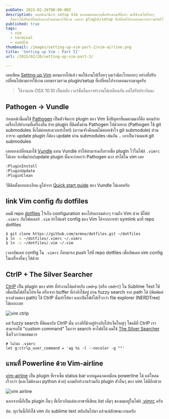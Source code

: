 ```yaml
---
pubDate: 2015-02-26T00:00:00Z
description: เคยเขียนวิธีการ setup Vim ของผมตอนแรกเมื่อประมาณปีที่แล้ว พอใช้งานไปเรื่อยๆ
  ก็พบว่าได้ปรับเปลี่ยนอีกบางส่วนตามการใช้งาน เลยเอา plugin/setup ที่เปลี่ยนไปจากตอนแรกมารวมกันไว้ในโพสต์นี้ครับ
published: true
tags:
  - vim
  - terminal
  - vundle
thumbnail: /images/setting-up-vim-part-2/vim-airline.png
title: 'Setting up Vim : Part II'
url: /2015/02/26/setting-up-vim-part-2/

---
```


เคยเขียน [Setting up Vim][setting-up-vim-part-1] ตอนแรกไปแล้ว พอใช้งานไปเรื่อยๆ ผมว่ามีอะไรหลายๆ อย่างที่ปรับเปลี่ยนไปตามการใช้งาน
เลยขอรวมรวม plugin/setup ที่เปลี่ยนไปจากตอนแรกมาดูครับ

> ใช้งานบน OSX 10.10 เป็นหลัก เวอร์ชั่นอื่นอาจทำงานได้เหมือนกัน แต่ไม่รับประกันนะ

## Pathogen → Vundle

ก่อนหน้านี้ผมใช้ [Pathogen][pathogen-website] เป็นตัวจัดการ plugin ของ Vim ซึ่งปัญหาที่ผมตามมาก็คือ ตอนย้ายเครื่องไปทำงานที่เครื่องอื่น
ย้าย plugin ที่ติดตั้งผ่าน Pathogen ไปด้วยยาก (Pathogen ใช้ git submodules ซึ่งไม่ค่อยสะดวกเท่าไหร่)
(ความจริงคือผมไม่ค่อยเข้าใจ git submodule) ส่วนการจะ update plugin ก็ต้อง update
ผ่าน submodules เช่นกัน .. เอาเป็นว่าผมแพ้ git submodules

เลยลองเปลี่ยนมาใช้ [Vundle][vundle-website] แทน Vundle ทำให้สามารถเก็บรายชื่อ plugin ไว้ในไฟล์ `.vimrc` ได้เลย
จะเพิ่ม/ลบ/update plugin นั้นจะง่ายกว่า Pathogen มาก ทำได้ใน vim เลย

```bash
:PluginInstall
:PluginUpdate
:PluginClean
```

วิธีติดตั้งแบบละเอียด ดูได้จาก [Quick start guide][vundle-quickstart] ของ Vundle ได้เลยครับ

## link Vim config กับ dotfiles

ผมมี repo [dotfiles][my-dotfiles] ไว้เก็บ configuration ของโปรแกรมต่างๆ รวมถึง Vim ด้วย มีไฟล์ `.vimrc` กับโฟลเดอร์ `.vim` ทำให้แชร์ config ของ Vim ได้จากการทำ symlink มาที่ repo dotfiles

```bash
$ git clone https://github.com/armno/dotfiles.git ~/dotfiles
$ ln -s ~/dotfiles/.vimrc ~/.vimrc
$ ln -s ~/dotfiles/.vim ~/.vim
```

เวลาอัพเดท config ใน `.vimrc` ก็สามารถ push ไปที่ repo dotfiles เพื่ออัพเดท vim config ในเครื่องอื่นๆ ได้ด้วย

## CtrlP + The Silver Searcher

[CtrlP][vim-ctrlp] เป็น plugin ของ vim ที่ทำงานได้คล้ายกับ `cmd+p` (หรือ `cmd+t`) ใน Sublime Text ใช้เพื่อเปิดไฟล์ในโปรเจ็ค หรือจาก buffer ที่กำลังใช้อยู่ ผ่าน fuzzy search จาก path ได้ (พิมพ์แค่บางส่วนของ path) ใช้ CtrlP นั้นทำให้หา และเปิดไฟล์ได้เร็วกว่า file explorer (NERDTree) ได้เยอะเลย

![vim ctrlp](/images/setting-up-vim-part-2/vim-ctrlp.png)

แต่ fuzzy search ที่ติดมากับ CtrlP นั้น บางทีก็ช้าอยู่บ้างกับโปรเจ็คใหญ่ๆ โชคดีที่ CtrlP เราสามารถใช้ "custom command" ในการ search หาไฟล์ได้ ผมใช้ [The Silver Searcher](https://github.com/ggreer/the_silver_searcher) ซึ่งเร็วกว่าพอสมควร

```vim
# ในไฟล์ .vimrc
let g:ctrlp_user_command = 'ag %s -l --nocolor -g ""'
```

## แทนที่ Powerline ด้วย Vim-airline

[vim-airline][vim-airline] เป็น plugin ที่เราเซ็ต status bar แบบฉูดฉาดเหมือน powerline ได้ แต่โหลดเร็วกว่า (และไม่ต้องลง python ด้วย) แถมยังทำงานร่วมกับ plugin ตัวอื่นๆ ของ vim ได้ดีอีกด้วย

![vim airline](/images/setting-up-vim-part-2/vim-airline.png)

นอกจากนี้ก็เป็น plugin อื่นๆ ที่เกี่ยวกับแต่ละภาษาที่เขียน list เต็มๆ ของผมอยู่ในไฟล์ [.vimrc][my-vim-plugins] ครับ

ปล. ทุกวันนี้ก็ยังใช้ vim กับ sublime text สลับกันไปมา แล้วแต่ลักษณะงานครับ

[setting-up-vim-part-1]: https://armno.in.th/2013/09/05/setting-up-vim/ "Setting up Vim part I"
[pathogen-website]: https://github.com/tpope/vim-pathogen "Pathogen.vim"
[vundle-website]: https://github.com/gmarik/Vundle.vim "Vundle.vim"
[vundle-quickstart]: https://github.com/gmarik/Vundle.vim#quick-start
[my-dotfiles]: https://github.com/armno/dotfiles
[vim-ctrlp]: https://github.com/kien/ctrlp.vim
[vim-airline]: https://github.com/bling/vim-airline
[my-vim-plugins]: https://github.com/armno/dotfiles/blob/master/.vimrc#L33-L59
